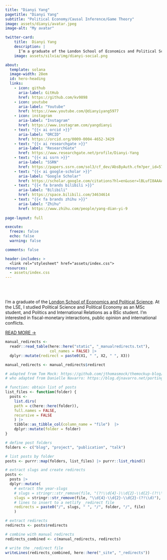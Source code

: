 ```yaml
---
title: "Dianyi Yang"
pagetitle: "Dianyi Yang"
subtitle: "Political Economy/Causal Inference/Game Theory"
image: assets/dianyi/avatar.jpeg
image-alt: "My avatar"

twitter-card:
    title:  Dianyi Yang
    description: |
      I’m a graduate of the London School of Economics and Political Science. At the LSE, I studied Political Science and Political Economy as an MSc student, and Politics and International Relations as a BSc student. I’m interested in fiscal-monetary interactions, public opinion and international conflicts.
    image: assets/silvia/img/dianyi-social.png

about:
  template: solana
  image-width: 28em
  id: hero-heading
  links:
    - icon: github
      aria-label: GitHub
      href: https://github.com/kv9898
    - icon: youtube
      aria-label: "Youtube"
      href: https://www.youtube.com/@dianyiyang5977
    - icon: instagram
      aria-label: "Instagram"
      href: https://www.instagram.com/yangdianyi
    - text: "{{< ai orcid >}}"
      aria-label: "ORCID"
      href: https://orcid.org/0009-0004-4652-3429
    - text: "{{< ai researchgate >}}"
      aria-label: "ResearchGate"
      href: https://www.researchgate.net/profile/Dianyi-Yang
    - text: "{{< ai ssrn >}}"
      aria-label: "SSRN"
      href: https://papers.ssrn.com/sol3/cf_dev/AbsByAuth.cfm?per_id=5789803
    - text: "{{< ai google-scholar >}}"
      aria-label: "Google Scholar"
      href: https://scholar.google.com/citations?hl=en&user=lBLufI8AAAAJ
    - text: "{{< fa brands bilibili >}}"
      aria-label: "Bilibili"
      href: https://space.bilibili.com/34634614
    - text: "{{< fa brands zhihu >}}"
      aria-label: "Zhihu"
      href: https://www.zhihu.com/people/yang-dian-yi-9
      
page-layout: full

execute: 
  freeze: false
  echo: false
  warning: false

comments: false

header-includes: >
  <link rel="stylesheet" href="assets/index.css">
resources:
  - assets/index.css
---
```


<br><br>


::: {#hero-heading}

I’m a graduate of the [London School of Economics and Political Science](https://www.lse.ac.uk/). At the LSE, I studied Political Science and Political Economy as an MSc student, and Politics and International Relations as a BSc student. I’m interested in fiscal-monetary interactions, public opinion and international conflicts.

[READ MORE &rarr;](/about){.about-links .subtitle}

:::
<!-- hero-heading -->

```r

manual_redirects <-
  readr::read_table(here::here("static", "_manualredirects.txt"),
                    col_names = FALSE) |> 
  dplyr::mutate(redirect = paste0(X1, " ", X2, " ", X3))

manual_redirects <- manual_redirects$redirect
```

```r

# adapted from Tom Mock: https://github.com/jthomasmock/themockup-blog/blob/master/index.qmd#L27C1-L48C4
# who adapted from Danielle Navarro: https://blog.djnavarro.net/porting-to-quarto/#netlify-redirects

# function: obtain list of posts
list_files <- function(folder) {
  posts <-
    list.dirs(
    path = c(here::here(folder)),
    full.names = FALSE,
    recursive = FALSE
    ) |> 
    tibble::as_tibble_col(column_name = "file")  |>
    dplyr::mutate(folder = folder)
}

# define post folders
folders <- c("blog", "project", "publication", "talk")

# list posts by folder
posts <- purrr::map(folders, list_files) |> purrr::list_rbind()

# extract slugs and create redirects
posts <- 
  posts |> 
  dplyr::mutate(
    # extract the year-slugs
    # slugs = stringr::str_remove(file, "(?!\\d{4}-)\\d{2}-\\d{2}-(?!\\d)"),
    slugs = stringr::str_remove(file, "\\d{4}-\\d{2}-\\d{2}-(?!\\d)"),
    # lines to insert to a netlify _redirect file
    redirects = paste0("/", slugs, " ", "/", folder, "/", file)
    )

# extract redirects
redirects <- posts$redirects

# combine with manual redirects
redirects_combined <- c(manual_redirects, redirects)

# write the _redirect file
writeLines(redirects_combined, here::here("_site", "_redirects"))
```